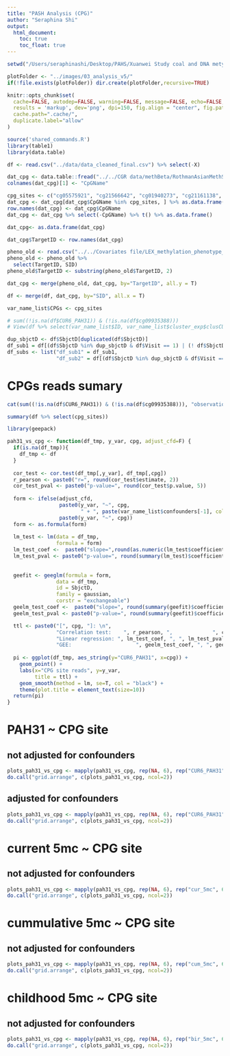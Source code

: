 ```yaml
---
title: "PASH Analysis (CPG)"
author: "Seraphina Shi"
output:
  html_document:
    toc: true
    toc_float: true
---
```


```r
setwd("/Users/seraphinashi/Desktop/PAHS/Xuanwei Study coal and DNA metylation study/Seraphina's folder/PAHS-scripts")

plotFolder <- "../images/03_analysis_v5/"
if(!file.exists(plotFolder)) dir.create(plotFolder,recursive=TRUE)

knitr::opts_chunk$set(
  cache=FALSE, autodep=FALSE, warning=FALSE, message=FALSE, echo=FALSE,
  results = 'markup', dev='png', dpi=150, fig.align = "center", fig.path=plotFolder,
  cache.path=".cache/",
  duplicate.label="allow"
)

```

```r
source('shared_commands.R')
library(table1)
library(data.table) 
```

```r
df <- read.csv("../data/data_cleaned_final.csv") %>% select(-X)
```


```r
dat_cpg <- data.table::fread("../../CGR data/methBeta/RothmanAsianMethStudy7.normBeta.txt")
colnames(dat_cpg)[1] <- "CpGName"

cpg_sites <- c("cg05575921", "cg21566642", "cg01940273", "cg21161138", "cg03329539", "cg03636183", "cg09935388", "cg19859270")
dat_cpg <- dat_cpg[dat_cpg$CpGName %in% cpg_sites, ] %>% as.data.frame()
row.names(dat_cpg) <- dat_cpg$CpGName
dat_cpg <- dat_cpg %>% select(-CpGName) %>% t() %>% as.data.frame()

dat_cpg<- as.data.frame(dat_cpg)

dat_cpg$TargetID <- row.names(dat_cpg)

pheno_old <- read.csv("../../Covariates file/LEX_methylation_phenotype_cov_final.csv")
pheno_old <- pheno_old %>% 
  select(TargetID, SID) 
pheno_old$TargetID <- substring(pheno_old$TargetID, 2)

dat_cpg <- merge(pheno_old, dat_cpg, by="TargetID", all.y = T)
```


```r
df <- merge(df, dat_cpg, by="SID", all.x = T) 

var_name_list$CPGs <- cpg_sites

# sum((!is.na(df$CUR6_PAH31)) & (!is.na(df$cg09935388)))
# View(df %>% select(var_name_list$ID, var_name_list$cluster_exp$clusCUR6, var_name_list$CPGs))
```


```r
dup_sbjctD <- df$SbjctD[duplicated(df$SbjctD)]
df_sub1 = df[(df$SbjctD %in% dup_sbjctD & df$Visit == 1) | (! df$SbjctD %in% dup_sbjctD), ]
df_subs <- list("df_sub1" = df_sub1,
                "df_sub2" = df[(df$SbjctD %in% dup_sbjctD & df$Visit == 2) | (! df$SbjctD %in% dup_sbjctD),])
```


# CPGs reads sumary
```r
cat(sum((!is.na(df$CUR6_PAH31)) & (!is.na(df$cg09935388))), "observations with both PAH31 and CPG sites data from", length(unique(df$SbjctD[(!is.na(df$CUR6_PAH31)) & (!is.na(df$cg09935388))])), "unique subjects."  )
```

```r
summary(df %>% select(cpg_sites))
```

```r
library(geepack)

pah31_vs_cpg <- function(df_tmp, y_var, cpg, adjust_cfd=F) {
  if(is.na(df_tmp)){
    df_tmp <- df
  } 
    
  cor_test <- cor.test(df_tmp[,y_var], df_tmp[,cpg])
  r_pearson <- paste0("r=", round(cor_test$estimate, 2))
  cor_test_pval <- paste0("p-value=", round(cor_test$p.value, 5))
  
  form <- ifelse(adjust_cfd, 
                 paste0(y_var, "~", cpg, 
                        " + ", paste(var_name_list$confounders[-1], collapse  = " + ")),
                 paste0(y_var, "~", cpg))
  form <- as.formula(form)
  
  lm_test <- lm(data = df_tmp,
                formula = form)
  lm_test_coef <-  paste0("slope=",round(as.numeric(lm_test$coefficients[2]),4))
  lm_test_pval <- paste0("p-value=", round(summary(lm_test)$coefficients[2,"Pr(>|t|)"], 5))
  
  
  geefit <- geeglm(formula = form, 
                data = df_tmp,
                id = SbjctD,
                family = gaussian,
                corstr = "exchangeable") 
  geelm_test_coef <-  paste0("slope=", round(summary(geefit)$coefficients[2,"Estimate"],4))
  geelm_test_pval <- paste0("p-value=", round(summary(geefit)$coefficients[2,"Pr(>|W|)"], 5))

  ttl <- paste0("[", cpg, "]: \n",
                "Correlation test:    ", r_pearson, ",             ", cor_test_pval, "\n",
                "Linear regression: ", lm_test_coef, ", ", lm_test_pval, "\n",
                "GEE:                     ", geelm_test_coef, ", ", geelm_test_pval)
  
  pi <- ggplot(df_tmp, aes_string(y="CUR6_PAH31", x=cpg)) +
    geom_point() + 
    labs(x="CPG site reads", y=y_var,
         title = ttl) +
    geom_smooth(method = lm, se=T, col = "black") +
    theme(plot.title = element_text(size=10))
  return(pi)
}
```

# PAH31 ~ CPG site
## not adjusted for confounders
```r
plots_pah31_vs_cpg <- mapply(pah31_vs_cpg, rep(NA, 6), rep("CUR6_PAH31", 6, ), cpg_sites, SIMPLIFY = FALSE)
do.call("grid.arrange", c(plots_pah31_vs_cpg, ncol=2))
```

## adjusted for confounders
```r
plots_pah31_vs_cpg <- mapply(pah31_vs_cpg, rep(NA, 6), rep("CUR6_PAH31", 6, ), cpg_sites, rep(T, 6), SIMPLIFY = FALSE)
do.call("grid.arrange", c(plots_pah31_vs_cpg, ncol=2))
```


# current 5mc ~ CPG site
## not adjusted for confounders
```r
plots_pah31_vs_cpg <- mapply(pah31_vs_cpg, rep(NA, 6), rep("cur_5mc", 6, ), cpg_sites, SIMPLIFY = FALSE)
do.call("grid.arrange", c(plots_pah31_vs_cpg, ncol=2))
```


#  cummulative 5mc ~ CPG site
## not adjusted for confounders
```r
plots_pah31_vs_cpg <- mapply(pah31_vs_cpg, rep(NA, 6), rep("cum_5mc", 6, ), cpg_sites, SIMPLIFY = FALSE)
do.call("grid.arrange", c(plots_pah31_vs_cpg, ncol=2))
```

#  childhood 5mc ~ CPG site
## not adjusted for confounders
```r
plots_pah31_vs_cpg <- mapply(pah31_vs_cpg, rep(NA, 6), rep("bir_5mc", 6, ), cpg_sites, SIMPLIFY = FALSE)
do.call("grid.arrange", c(plots_pah31_vs_cpg, ncol=2))
```